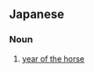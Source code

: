 ==Japanese==
{{ja-kanjitab|うま|とし|k2=どし|r=y|yomi=kun}}

===Noun===
{{ja-noun|うまどし}}

# [[year of the horse]]